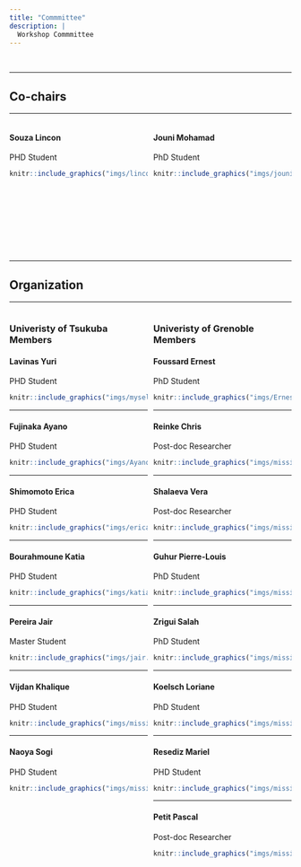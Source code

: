 ```yaml
---
title: "Commmittee"
description: |
  Workshop Commmittee
---
```


<br/>

-----

## Co-chairs

-----

<div>

<div style="width: 49%; float: left"> 

#### Souza	Lincon	
PHD Student
```r
knitr::include_graphics("imgs/lincon.jpg")
```

</div>

<div style="width: 49%; float: right"> 

#### Jouni	Mohamad
PhD	Student
```r
knitr::include_graphics("imgs/jouni.jpg")
```

</div>

<br/>

<br/>

<br/>

<br/>

<br/>

<br/>

<br/>

<br/>




-----

## Organization

-----

<div style="width: 49%; float: left;"> 

### Univeristy of Tsukuba Members

#### Lavinas Yuri
PHD Student
```r
knitr::include_graphics("imgs/myself3.png")
```

-----

#### Fujinaka	Ayano
PHD Student 
```r
knitr::include_graphics("imgs/Ayano_Fujinaka.jpg")
```

-----

#### Shimomoto Erica	
PHD	Student
```r
knitr::include_graphics("imgs/erica.jpg")
```

-----


#### Bourahmoune Katia
PHD	Student
```r
knitr::include_graphics("imgs/katia.jpg")
```

-----


#### Pereira Jair
Master	Student
```r
knitr::include_graphics("imgs/jair.jpeg")
```

-----


#### Vijdan	Khalique 	
PHD	Student
```r
knitr::include_graphics("imgs/missing_avatar.svg")
```

-----

#### Naoya Sogi
PHD	Student
```r
knitr::include_graphics("imgs/missing_avatar.svg")
```

</div>

<div style="width: 49%; float: right;"> 

### Univeristy of Grenoble Members

#### Foussard	Ernest
PhD Student
```r
knitr::include_graphics("imgs/Ernest.jpg")
```

-----

#### Reinke Chris
Post-doc Researcher
```r
knitr::include_graphics("imgs/missing_avatar.svg")
```

-----

#### Shalaeva	Vera
Post-doc Researcher
```r
knitr::include_graphics("imgs/missing_avatar.svg")
```

-----

#### Guhur Pierre-Louis
PhD	Student
```r
knitr::include_graphics("imgs/missing_avatar.svg")
```

-----

#### Zrigui	Salah
PhD	Student
```r
knitr::include_graphics("imgs/missing_avatar.svg")
```

-----

#### Koelsch Loriane
PhD Student
```r
knitr::include_graphics("imgs/missing_avatar.svg")
```

-----

#### Resediz	Mariel
PHD Student
```r
knitr::include_graphics("imgs/missing_avatar.svg")
```

-----

#### Petit	Pascal
Post-doc Researcher
```r
knitr::include_graphics("imgs/missing_avatar.svg")
```



</div>
